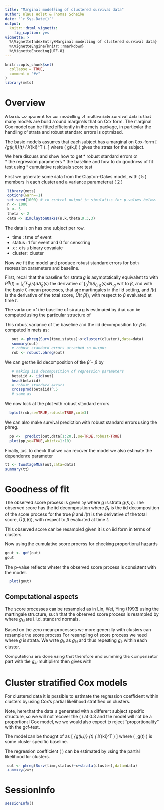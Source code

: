 ```yaml
---
title: "Marginal modelling of clustered survival data"
author: Klaus Holst & Thomas Scheike
date: "`r Sys.Date()`"
output:
  knitr:::html_vignette:
    fig_caption: yes
vignette: >
  %\VignetteIndexEntry{Marginal modelling of clustered survival data}
  %\VignetteEngine{knitr::rmarkdown}
  %\VignetteEncoding{UTF-8}
---
```


```r
knitr::opts_chunk$set(
  collapse = TRUE,
  comment = "#>"
)
library(mets)
```

Overview 
========

A basic component for our modelling of multivariate survival data is that many models are 
build around marginals that on Cox form. The marginal Cox model can be fitted efficiently
in the mets package, in particular the handling of strata and robust standard errors is 
optimized. 

The basic models assumes that each subject has a marginal on Cox-form
\[ 
\lambda_{g(k,i)}(t) \exp( X_{ki}^T \beta).
\] 
where \( g(k,i) \) gives the strata for the subject. 

We here discuss and show how to get 
 * robust standard errors of  
   * the regression parameters
   * the baseline 
and how to do goodness of fit test using 
 * cumulative residuals score test 

First we generate some data from the Clayton-Oakes model, with \( 5 \) members
in each cluster and a variance parameter at \( 2 \) 


```r
 library(mets)
 options(warn=-1)
 set.seed(1000) # to control output in simulatins for p-values below.
 n <- 1000
 k <- 5
 theta <- 2
 data <- simClaytonOakes(n,k,theta,0.3,3)
```

The data is on has one subject per row.

* time : time of event 
* status : 1 for event and 0 for censoring 
* x : x is a binary covariate 
* cluster : cluster 


Now we fit the model and produce robust standard errors for both 
regression parameters and baseline.

First, recall that the baseline for strata $g$ is asymptotically equivalent to 
\begin{align}
\hat A_g(t) - A_g(t)  & = \sum_{k \in g} \left( \sum_{i: ki \in g} \int_0^t \frac{1}{S_{0,g}} dM_{ki}^g  - P^g(t) \beta_k \right) 
\end{align}
with $P^g(t) = \int_0^t E_g(s) d \hat \Lambda_g(s)$ the derivative of $\int_0^t 1/S_{0,g}(s) dN_{\cdot g}$
wrt to $\beta$, and 
\begin{align}
\hat \beta  - \beta  & = I(\tau)^{-1} \sum_k ( \sum_i \int_0^\tau (Z_{ki} - E_{g}) dM_{ki}^g ) =  I(\tau)^{-1} \sum_k \beta_{k} 
\end{align}
with 
\begin{align}
 M_{ki}^g(t) &  = N_{ki}(t) - \int_0^t Y_{ki}(s) \exp( Z_{ki} \beta) d \Lambda_{g(k,i)}(t), \\
 \beta_{k} & =  \sum_i \int_0^\tau (Z_{ki} - E_{g}) dM_{ki}^g 
\end{align}
the basic 0-mean processes, that are martingales in the iid setting,
and $I(t)$ is the derivative of the total score, $\hat U(t,\beta))$, 
with respect to $\beta$ evaluated at time $t$. 
       
The variance of the baseline of strata g  is estimated by 
\begin{align}
\sum_{k \in g} ( \sum_{i: ki \in g} \int_0^t \frac{1}{S_{0,g(k,i)}} d\hat M_{ki}^g - P^g(t) \beta_k )^2
\end{align}
that can be computed using the particular structure of 
\begin{align}
d \hat M_{ik}^g(t) & =  dN_{ik}(t) -  \frac{1}{S_{0,g(i,k)}} \exp(Z_{ik} \beta) dN_{g.}(t) 
\end{align}

This robust variance of the baseline and the iid decomposition for $\beta$ is
computed in mets as: 
```r
   out <- phreg(Surv(time,status)~x+cluster(cluster),data=data)
   summary(out)
   # robust standard errors attached to output
   rob <- robust.phreg(out)
```

We can get the iid decomposition of the $\hat \beta - \beta$ by 

```r
   # making iid decomposition of regression parameters
   betaiid <- iid(out)
   head(betaiid)
   # robust standard errors
   crossprod(betaiid)^.5
   # same as 
```

We now look at the plot  with robust standard errors 


```r
  bplot(rob,se=TRUE,robust=TRUE,col=3)
```

We can also make survival prediction with robust standard errors using the phreg.

```r
  pp <-  predict(out,data[1:20,],se=TRUE,robust=TRUE)
  plot(pp,se=TRUE,whichx=1:10)
```


Finally, just to check that we can recover the model we also estimate the dependence parameter 

```r
tt <- twostageMLE(out,data=data)
summary(tt)
```

Goodness of fit 
===============

The observed score process is given by 
\begin{align}
U(t,\hat \beta) & = \sum_k \sum_i \int_0^t (Z_{ki} - \hat E_g ) d \hat M_{ki}^g 
\end{align}
where $g$ is strata $g(k,i)$. The observed score has the iid decomposition 
\begin{align}
\hat U(t) = \sum_k \sum_i  \int_0^t (Z_{ki} - E_g) dM_{ki}^g  - 
	I(t)  \sum_k \beta_k 
\end{align}
where $\beta_k$ is the iid decomposition of the score process for the true $\beta$
\begin{align}
\beta_k  & =  I(\tau)^{-1} \sum_i \int_0^\tau (Z_{ki} - E_g ) d  M_{ki}^g 
\end{align}
and $I(t)$ is the derivative of the total score, $\hat U(t,\beta))$, 
with respect to $\beta$ evaluated at time $t$. 

This observed score can be resampled given it is on iid form in terms of 
clusters. 

Now using the cumulative score process for checking proportional 
hazards 
```r
gout <- gof(out)
gout
```

The p-value reflects wheter the observed score process is consistent with
the model. 

```r
  plot(gout)
```

Computational aspects
--------------------

The score processes can be resampled as in Lin, Wei, Ying (1993) using the martingale structure, such that the observed
score process is resampled by 
\begin{align}
  \sum_k \sum_i \int_0^t g_{ki} (Z_{ki} - E_g) dN_{ki}  - I(t)  I^{-1}(\tau) g_{ki} \int_0^{\tau} (Z_{ki} - E_g) dN_{ki} .
\end{align}
where $g_{ki}$ are i.i.d. standard normals. 


Based on the zero mean processes we more generally with clusters can 
resample the score process 
For resampling of score process we need
\begin{align}
U(t,\beta) & = \sum_k \sum_i g_k \int_0^t (Z_{ki} - E_g ) dM_{ki}^g 
\end{align}
where $g$ is strata. We write $g_k$ as $g_{ki}$ and thus repeating $g_k$ within each cluster.


Computations are done using that 
\begin{align*}
\int_0^t (Z_{ki} - E_{g}) dM_{ki}^g & = \int_0^t (Z_{ki} - E_{g}) dN_{ki}^g - \int_0^{t} (Z_{ki} - E_{g})  Y_{ki}(u) d\Lambda^g(u)  
\end{align*}
therefore and summing the compensator part with the $g_{ki}$ multipliers then gives
\begin{align*}
   &  \int_0^t \frac{S_{1s}^w(u)}{S_{0s}(u)} dN_{s.}(v) -  \int_0^t E_{s}(u) \frac{S_{0s}^w(u)}{S_{0s}(u)} dN_{s.}(v)
\end{align*}
with  
\begin{align*}
S_{js}^w(t) & =  \sum_{ki \in g} \exp(Z_{ki} \beta) Z_{ki}^j Y_{ki}(t) g_{ki}  \\
S_{js}(t) & =  \sum_{ki \in g} \exp(Z_{ki} \beta) Z_{ki}^j Y_{ki}(t).
\end{align*}



Cluster stratified Cox models
==============================

For  clustered data it is possible to estimate the regression coefficient
within clusters by using Cox's partial likelihood stratified on clusters.

Note, here that the data is generated with a different subject specific structure, 
so we will not recover the \( \beta \) at 0.3 and the model will not be
a proportional Cox model, we we would also expect to reject "proportionality" with
the gof-test. 

The model can be thought of as 
\[ 
\lambda_{g(k,i)} (t) \exp( X_{ki}^T \beta)
\] 
where \( \lambda_g(t) \) is some cluster specific baseline. 

The regression coefficient \( \beta \) can be estimated by using the 
partial likelihood for clusters. 

```r
 out <- phreg(Surv(time,status)~x+strata(cluster),data=data)
 summary(out)
```

SessionInfo
============


```r
sessionInfo()
```

